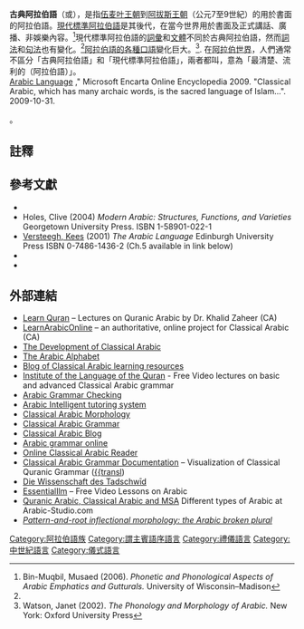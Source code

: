 {{Infobox language
|name        = 古典阿拉伯語
|nativename={{lang|ar|العربية الفصحى}}
|states      = 歷史上在[[中東|中東]]
|era         = 公元7世紀到公元9世紀， 
|familycolor = Afro-Asiatic
|fam2        = [[闪米特语族|闪米特语族]]
|fam3        = [[中闪米特语支|中闪米特语支]]
|fam4        = [[阿拉伯語變體|阿拉伯語族]]
|ancestor    = {{link-en|古阿拉伯語|Old Arabic}}
|dialects    = 超過24種[[阿拉伯語變體|現代阿拉伯語方言]]
|isoexception=historical
|glotto=
|map         = Large Koran.jpg
|notice=IPA
}}
{{Contains Arabic text}}

'''古典阿拉伯語'''（{{rtl-lang|ar|العربية التراثية}}或{{rtl-lang|ar|العربية القرآنية}}），是指[[伍麦叶王朝|伍麦叶王朝]]到[[阿拔斯王朝|阿拔斯王朝]]（公元7至9世紀）的用於書面的阿拉伯語。[[現代標準阿拉伯語|現代標準阿拉伯語]]是其後代，在當今世界用於書面及正式講話、廣播、非娛樂內容。<ref name="#1">Bin-Muqbil, Musaed (2006). ''Phonetic and Phonological Aspects of Arabic Emphatics and Gutturals.'' University of Wisconsin–Madison</ref>現代標準阿拉伯語的[[詞彙|詞彙]]和[[文體|文體]]不同於古典阿拉伯語，然而[[詞法|詞法]]和[[句法|句法]]也有變化。<ref name="#1"/>[[阿拉伯語變體|阿拉伯語的各種口語]]變化巨大。<ref>Watson, Janet (2002). ''The Phonology and Morphology of Arabic.'' New York: Oxford University Press</ref>.   在[[阿拉伯世界|阿拉伯世界]]，人們通常不區分「古典阿拉伯語」和「現代標準阿拉伯語」，兩者都叫{{rtl-lang|ar|الفصحى}}，意為「最清楚、流利的（阿拉伯語）」。<br />
[http://encarta.msn.com/encyclopedia_761576546/Arabic_Language.html Arabic Language] {{Wayback|url=http://encarta.msn.com/encyclopedia_761576546/Arabic_Language.html |date=20091028022153 }},"  Microsoft Encarta Online Encyclopedia 2009. "Classical Arabic, which has many archaic words, is the sacred language of Islam...". 2009-10-31.</ref>。

==註釋==
{{reflist}}
{{Refend}}

==參考文獻==
{{refbegin|2}}
*{{Cite journal|last=Bin-Muqbil|first=Musaed|year=2006|title=Phonetic and Phonological Aspects of Arabic Emphatics and Gutturals<!-- Doctoral dissertation -->
|place=University of Wisconsin–Madison|ref=harv|postscript=<!--None-->}}
*Holes, Clive (2004) ''Modern Arabic: Structures, Functions, and Varieties'' Georgetown University Press.  ISBN 1-58901-022-1
*[[Kees_Versteegh|Versteegh, Kees]] (2001) ''The Arabic Language'' Edinburgh University Press ISBN 0-7486-1436-2 (Ch.5 available in link below)
*{{Cite journal|last=Watson|first=Janet|year=2002|title=The Phonology and Morphology of Arabic|place=New York|publisher=Oxford University Press|ref=harv|postscript=<!--None-->}}
*{{Cite journal|last=Bin Radhan|first=Neil|title=Die Wissenschaft des Tadschwīd}}
{{refend}}

==外部連結==
{{Wiktionary|Classical Arabic}}
{{Wiktionary|Modern Standard Arabic}}
{{Wiktionary|Fus-ha}}
*[https://web.archive.org/web/20131212204831/http://quran.khalidzaheer.com/ Learn Quran] – Lectures on Quranic Arabic by Dr. Khalid Zaheer (CA)
*[http://www.learnarabiconline.com/ LearnArabicOnline] {{Wayback|url=http://www.learnarabiconline.com/ |date=20210103170427 }} – an authoritative, online project for Classical Arabic (CA)
* [http://www.learnarabiconline.com/importance-history-classical-arabic.shtml The Development of Classical Arabic] {{Wayback|url=http://www.learnarabiconline.com/importance-history-classical-arabic.shtml |date=20191205175141 }}
* [http://www.learnarabiconline.com/arabic-alphabet.shtml The Arabic Alphabet] {{Wayback|url=http://www.learnarabiconline.com/arabic-alphabet.shtml |date=20200122031901 }}
* [http://drvaniya.com Blog of Classical Arabic learning resources] {{Wayback|url=http://drvaniya.com/ |date=20201112020516 }}
* [http://www.lqtoronto.com Institute of the Language of the Quran] {{Wayback|url=http://www.lqtoronto.com/ |date=20210110213414 }} - Free Video lectures on basic and advanced Classical Arabic grammar
* [https://sites.google.com/site/khaledshaalan/publications/journal-papers/Arabic_GramCheck.pdf?attredirects=0 Arabic Grammar Checking] {{Wayback|url=https://sites.google.com/site/khaledshaalan/publications/journal-papers/Arabic_GramCheck.pdf?attredirects=0 |date=20150928173641 }}
* [https://sites.google.com/site/khaledshaalan/publications/journal-papers/LR_81-108.pdf?attredirects=0 Arabic Intelligent tutoring system] {{Wayback|url=https://sites.google.com/site/khaledshaalan/publications/journal-papers/LR_81-108.pdf?attredirects=0 |date=20150928180326 }}
* [http://www.learnarabiconline.com/arabic-morphology-introduction.shtml Classical Arabic Morphology] {{Wayback|url=http://www.learnarabiconline.com/arabic-morphology-introduction.shtml |date=20200125023950 }}
* [http://www.learnarabiconline.com/arabic-grammar-introduction.shtml Classical Arabic Grammar] {{Wayback|url=http://www.learnarabiconline.com/arabic-grammar-introduction.shtml |date=20200118095557 }}
*[http://sheepoo.wordpress.com Classical Arabic Blog]{{Wayback|url=http://sheepoo.wordpress.com/ |date=20181212110842 }}
*[http://arabic.tripod.com Arabic grammar online]{{Wayback|url=http://arabic.tripod.com/ |date=20080709070935 }}
* [http://www.80percentwords.com/ Online Classical Arabic Reader]{{Wayback|url=http://www.80percentwords.com/ |date=20140209062654 }}
* [http://corpus.quran.com Classical Arabic Grammar Documentation]{{Wayback|url=http://corpus.quran.com/ |date=20110806210340 }} – Visualization of Classical Quranic Grammar ([[i'rab|{{transl]])
* [http://www.way-to-allah.com/dokument/TadschuiedBuch.pdf Die Wissenschaft des Tadschwīd] {{Wayback|url=http://www.way-to-allah.com/dokument/TadschuiedBuch.pdf |date=20160413130452 }}
*[http://essentialilm.com EssentialIlm] {{Wayback|url=http://essentialilm.com/ |date=20200708195104 }} – Free Video Lessons on Arabic
* [http://www.arabic-studio.com/quranic_arabic.html Quranic Arabic, Classical Arabic and MSA] {{Wayback|url=http://www.arabic-studio.com/quranic_arabic.html |date=20140216092603 }} Different types of Arabic at Arabic-Studio.com
*[https://halshs.archives-ouvertes.fr/hal-00831338 ''Pattern-and-root inflectional morphology: the Arabic broken plural''] {{Wayback|url=https://halshs.archives-ouvertes.fr/hal-00831338 |date=20210225060601 }}

{{Varieties of Arabic}}
{{阿拉伯语言}}

[[Category:阿拉伯語族|Category:阿拉伯語族]]
[[Category:謂主賓語序語言|Category:謂主賓語序語言]]
[[Category:禮儀語言|Category:禮儀語言]]
[[Category:中世紀語言|Category:中世紀語言]]
[[Category:儀式語言|Category:儀式語言]]
